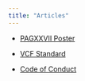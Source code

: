 ```yaml
---
title: "Articles"
---
```


 - <a href="https://doi.org/10.6084/m9.figshare.7579739.v1" target="_blank">PAGXXVII Poster</a>

 - <a href="https://github.com/ploidyverse/ploidyverseVcf/blob/master/inst/doc/ploidyverse_VCF_specification.md" target="_blank">VCF Standard</a>
 
 - <a href="https://github.com/ploidyverse/ploidyverse.github.io/blob/master/CODE_OF_CONDUCT.md" target="_blank">Code of Conduct</a>